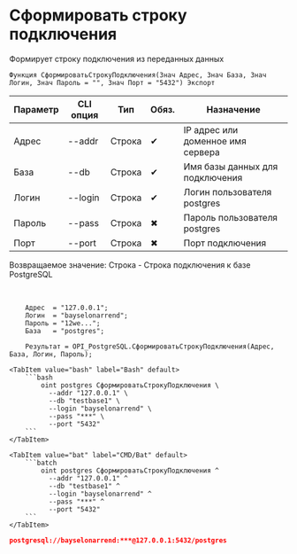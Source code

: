 ﻿---
sidebar_position: 5
description: Сформировать строку подключения и другие функции для работы с PostgreSQL в Открытом пакете интеграций - бесплатной open-source библиотеке интеграций для 1С:Предприятие 8, OneScript и CLI
keywords: [1C, 1С, 1С:Предприятие, 1С:Предприятие 8.3, API, Интеграция, Сервисы, Обмен, OneScript, CLI, PostgreSQL]
---


# Сформировать строку подключения
 Формирует строку подключения из переданных данных



`Функция СформироватьСтрокуПодключения(Знач Адрес, Знач База, Знач Логин, Знач Пароль = "", Знач Порт = "5432") Экспорт`

  | Параметр | CLI опция | Тип | Обяз. | Назначение |
  |-|-|-|-|-|
  | Адрес | --addr | Строка | &#x2714; | IP адрес или доменное имя сервера |
  | База | --db | Строка | &#x2714; | Имя базы данных для подключения |
  | Логин | --login | Строка | &#x2714; | Логин пользователя postgres |
  | Пароль | --pass | Строка | &#x2716; | Пароль пользователя postgres |
  | Порт | --port | Строка | &#x2716; | Порт подключения |

  
  Возвращаемое значение:   Строка -  Строка подключения к базе PostgreSQL

<br/>




```bsl title="Пример использования для 1С:Предприятие/OneScript"
    Адрес  = "127.0.0.1";
    Логин  = "bayselonarrend";
    Пароль = "12we...";
    База   = "postgres";

    Результат = OPI_PostgreSQL.СформироватьСтрокуПодключения(Адрес, База, Логин, Пароль);
```
    

 <Tabs>
  
    <TabItem value="bash" label="Bash" default>
        ```bash
            oint postgres СформироватьСтрокуПодключения \
              --addr "127.0.0.1" \
              --db "testbase1" \
              --login "bayselonarrend" \
              --pass "***" \
              --port "5432"
        ```
    </TabItem>
  
    <TabItem value="bat" label="CMD/Bat" default>
        ```batch
            oint postgres СформироватьСтрокуПодключения ^
              --addr "127.0.0.1" ^
              --db "testbase1" ^
              --login "bayselonarrend" ^
              --pass "***" ^
              --port "5432"
        ```
    </TabItem>
</Tabs>


```json title="Результат"
postgresql://bayselonarrend:***@127.0.0.1:5432/postgres
```
